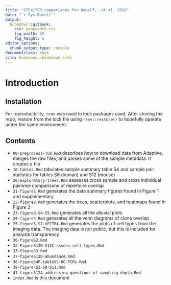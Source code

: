 ```yaml
---
title: "GTEx/TCR comparisons for Dewolf, _et al_ 2022"
date: "`r Sys.Date()`"
output:
  bookdown::gitbook: 
    css: pagewidth.css
    fig_width: 10
    fig_height: 6
editor_options: 
  chunk_output_type: console
documentclass: book
site: bookdown::bookdown_site
---
```

# Introduction

## Installation

For reproducibility, `renv` was used to lock packages used.  After cloning the repo, restore from the lock file using `renv::restore()` to hopefully operate under the same environment.


## Contents
- `00-preprocess-TCR.Rmd` describes how to download data from Adaptive, merges the raw files, and parses some of the sample metadata. It creates a file 
- `10-tables.Rmd` tabulates sample summary table S4 and sample pair statistics for tables S6 (human) and S12 (mouse)
- `20-exploratory-trees.Rmd` assesses cross sample and cross individual pairwise comparisons of repertoire overlap
- `21-figure1.Rmd` generates the data summary figures found in Figure 1 and supplementary
- `22-figure2.Rmd` generates the trees, scatterplots, and heatmaps found in Figure 2
- `23-figure3-S4-S5.Rmd` generates all the alluvial plots
- `24-figure4.Rmd` generates all the venn diagrams of clone overlap
- `25-figure5-S7-VECTRA.Rmd` generates the plots of cell types from the imaging data.  The imaging data is not public, but this is included for analysis transparency
- `30-figureS2.Rmd` 
- `32-FigureS12B-S12C-assess-cell-types.Rmd`
- `33-figureS3.Rmd`
- `37-figureS12D-abundance.Rmd`
- `38-figureS4P-tableS5-UC-TCRs.Rmd`
- `39-figure-S3-S8-S11.Rmd`
- `41-figureS12A-addressing-questions-of-sampling-depth.Rmd`
- `index.Rmd` is this document
